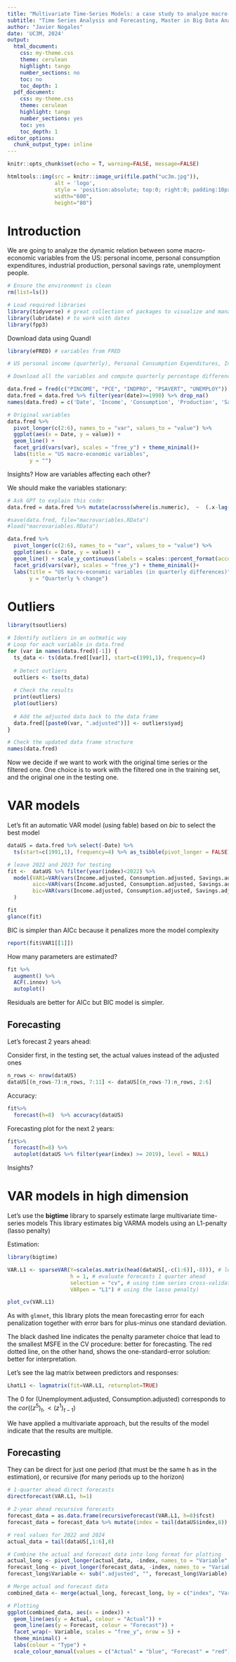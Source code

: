---
title: "Multivariate Time-Series Models: a case study to analyze macro-economic time series"
subtitle: "Time Series Analysis and Forecasting, Master in Big Data Analytics"
author: "Javier Nogales"
date: 'UC3M, 2024'
output:
  html_document: 
    css: my-theme.css
    theme: cerulean
    highlight: tango
    number_sections: no
    toc: no
    toc_depth: 1
  pdf_document:
    css: my-theme.css
    theme: cerulean
    highlight: tango
    number_sections: yes
    toc: yes
    toc_depth: 1
editor_options:
  chunk_output_type: inline
---

```{r global_options, include=T, echo = F}
knitr::opts_chunk$set(echo = T, warning=FALSE, message=FALSE)
```

```{r, echo=FALSE}
htmltools::img(src = knitr::image_uri(file.path("uc3m.jpg")), 
               alt = 'logo', 
               style = 'position:absolute; top:0; right:0; padding:10px;',
               width="600",
               height="80")
```

# Introduction

We are going to analyze the dynamic relation between some macro-economic variables from the US: personal income, personal consumption expenditures, industrial production, personal savings rate, unemployment people.

```{r}
# Ensure the environment is clean
rm(list=ls())

# Load required libraries
library(tidyverse) # great collection of packages to visualize and manage datasets
library(lubridate) # to work with dates
library(fpp3)
```

Download data using Quandl

```{r}
library(eFRED) # variables from FRED

# US personal income (quarterly), Personal Consumption Expenditures, Industrial Production, Personal savings rate, Unemployment people (in thousands)

# Download all the variables and compute quarterly percentage differences

data.fred = fred(c("PINCOME", "PCE", "INDPRO", "PSAVERT", "UNEMPLOY"))
data.fred = data.fred %>% filter(year(date)>=1990) %>% drop_na()
names(data.fred) = c('Date', 'Income', 'Consumption', 'Production', 'Savings', 'Unemployment')

# Original variables
data.fred %>%
  pivot_longer(c(2:6), names_to = "var", values_to = "value") %>%
  ggplot(aes(x = Date, y = value)) +
  geom_line() + 
  facet_grid(vars(var), scales = "free_y") + theme_minimal()+
  labs(title = "US macro-economic variables",
       y = "")
```

Insights? How are variables affecting each other?

We should make the variables stationary:

```{r}
# Ask GPT to explain this code:
data.fred = data.fred %>% mutate(across(where(is.numeric),  ~  (.x-lag(.x))/.x)) %>% filter(year(Date)>=1991)

#save(data.fred, file="macrovariables.RData")
#load("macrovariables.RData")

data.fred %>%
  pivot_longer(c(2:6), names_to = "var", values_to = "value") %>%
  ggplot(aes(x = Date, y = value)) +
  geom_line() + scale_y_continuous(labels = scales::percent_format(accuracy = .1))+
  facet_grid(vars(var), scales = "free_y") + theme_minimal()+
  labs(title = "US macro-economic variables (in quarterly differences)",
       y = "Quarterly % change")
```

# Outliers

```{r}
library(tsoutliers)

# Identify outliers in an outmatic way
# Loop for each variable in data.fred
for (var in names(data.fred)[-1]) {
  ts_data <- ts(data.fred[[var]], start=c(1991,1), frequency=4)
  
  # Detect outliers
  outliers <- tso(ts_data)
  
  # Check the results
  print(outliers)
  plot(outliers)
  
  # Add the adjusted data back to the data frame
  data.fred[[paste0(var, ".adjusted")]] <- outliers$yadj
}

# Check the updated data frame structure
names(data.fred)
```

Now we decide if we want to work with the original time series or the filtered one. One choice is to work with the filtered one in the training set, and the original one in the testing one.

# VAR models

Let's fit an automatic VAR model (using fable) based on $bic$ to select the best model

```{r}
dataUS = data.fred %>% select(-Date) %>% 
  ts(start=c(1991,1), frequency=4) %>% as_tsibble(pivot_longer = FALSE) %>% drop_na()

# leave 2022 and 2023 for testing
fit <-  dataUS %>% filter(year(index)<2022) %>%
  model(VAR1=VAR(vars(Income.adjusted, Consumption.adjusted, Savings.adjusted, Production.adjusted, Unemployment.adjusted) ~ 0+AR(1)),
        aicc=VAR(vars(Income.adjusted, Consumption.adjusted, Savings.adjusted, Production.adjusted, Unemployment.adjusted), ic="aicc" ),
        bic=VAR(vars(Income.adjusted, Consumption.adjusted, Savings.adjusted, Production.adjusted, Unemployment.adjusted), ic="bic")
  )

fit
glance(fit)
```

BIC is simpler than AICc because it penalizes more the model complexity

```{r}
report(fit$VAR1[[1]])
```

How many parameters are estimated?

```{r}
fit %>%
  augment() %>%
  ACF(.innov) %>%
  autoplot()
```

Residuals are better for AICc but BIC model is simpler.

## Forecasting

Let's forecast 2 years ahead:

Consider first, in the testing set, the actual values instead of the adjusted ones

```{r}
n_rows <- nrow(dataUS)
dataUS[(n_rows-7):n_rows, 7:11] <- dataUS[(n_rows-7):n_rows, 2:6]
```

Accuracy:

```{r}
fit%>%
  forecast(h=8)  %>% accuracy(dataUS)
```

Forecasting plot for the next 2 years:

```{r}
fit%>%
  forecast(h=8) %>% 
  autoplot(dataUS %>% filter(year(index) >= 2019), level = NULL)
```

Insights?

# VAR models in high dimension

Let's use the **bigtime** library to sparsely estimate large multivariate time-series models This library estimates big VARMA models using an L1-penalty (lasso penalty)

Estimation:

```{r}
library(bigtime)

VAR.L1 <- sparseVAR(Y=scale(as.matrix(head(dataUS[,-c(1:6)],-8))), # leave 2022 and 2023 for testing
                    h = 1, # evaluate forecasts 1 quarter ahead
                    selection = "cv", # using time series cross-validation
                    VARpen = "L1") # using the lasso penalty)

plot_cv(VAR.L1)
```

As with `glmnet`, this library plots the mean forecasting error for each penalization together with error bars for plus-minus one standard deviation.

The black dashed line indicates the penalty parameter choice that lead to the smallest MSFE in the CV procedure: better for forecasting. The red dotted line, on the other hand, shows the one-standard-error solution: better for interpretation.

Let's see the lag matrix between predictors and responses:

```{r}
LhatL1 <- lagmatrix(fit=VAR.L1, returnplot=TRUE)
```

The 0 for (Unemployment.adjusted, Consumption.adjusted) corresponds to the $cor((z^5)_t, < (z^1)_{t-1})$

We have applied a multivariate approach, but the results of the model indicate that the results are multiple.

## Forecasting

They can be direct for just one period (that must be the same h as in the estimation), or recursive (for many periods up to the horizon)

```{r}
# 1-quarter ahead direct forecasts
directforecast(VAR.L1, h=1)

# 2-year ahead recursive forecasts
forecast_data = as.data.frame(recursiveforecast(VAR.L1, h=8)$fcst)
forecast_data = forecast_data %>% mutate(index = tail(dataUS$index,8))

# real values for 2022 and 2024
actual_data = tail(dataUS[,1:6],8)

# Combine the actual and forecast data into long format for plotting
actual_long <- pivot_longer(actual_data, -index, names_to = "Variable", values_to = "Actual")
forecast_long <- pivot_longer(forecast_data, -index, names_to = "Variable", values_to = "Forecast")
forecast_long$Variable <- sub(".adjusted", "", forecast_long$Variable) # Remove '.adjusted' for matching

# Merge actual and forecast data
combined_data <- merge(actual_long, forecast_long, by = c("index", "Variable"))

# Plotting
ggplot(combined_data, aes(x = index)) + 
  geom_line(aes(y = Actual, colour = "Actual")) + 
  geom_line(aes(y = Forecast, colour = "Forecast")) + 
  facet_wrap(~ Variable, scales = "free_y", nrow = 5) + 
  theme_minimal() + 
  labs(colour = "Type") + 
  scale_colour_manual(values = c("Actual" = "blue", "Forecast" = "red"))
```
